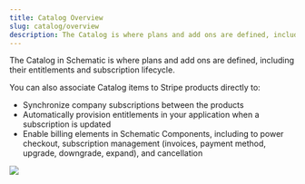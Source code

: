 ```yaml
---
title: Catalog Overview
slug: catalog/overview
description: The Catalog is where plans and add ons are defined, including their entitlements and subscription lifecycle.
---
```


The Catalog in Schematic is where plans and add ons are defined, including their entitlements and subscription lifecycle.

You can also associate Catalog items to Stripe products directly to:
- Synchronize company subscriptions between the products
- Automatically provision entitlements in your application when a subscription is updated
- Enable billing elements in Schematic Components, including to power checkout, subscription management (invoices, payment method, upgrade, downgrade, expand), and cancellation

<img
src="../../assets/images/catalog/catalog.png"
/>